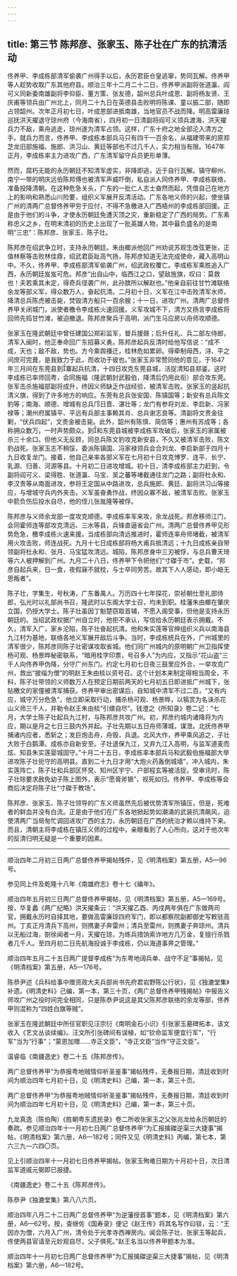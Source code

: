 ```yaml
---
---
---
```

title: 第三节 陈邦彦、张家玉、陈子壮在广东的抗清活动
---




佟养甲、李成栋部清军偷袭广州得手以后，永历君臣仓皇逃窜，势同瓦解。佟养甲等人趁势收取广东其他府县。顺治三年十二月二十二日，佟养甲派副将张道瀛、阎可义同新委南雄副将李仰臣、董方策、张友德，韶州总兵叶成恩、副将杨友贤、王庆甫等领兵由广州北上，同月二十九日在英德县击败明将陈课、童以振二部，随即占领韶州。次年正月初七日，叶成恩部进抵南雄，当地官员不战而降。明高雷廉琼巡抚洪天擢退守琼州府（今海南省），四月初一日清副将阎可义领兵渡海，洪天擢兵力不敌，乘舟逃走，琼州遂为清军占领。这样，广东十府之地全部沦入清方之手。就兵力而言，佟养甲、李成栋本部兵马只有四千一百余名，从福建带来的原郑芝龙旧部施福、施郎、洪习山、黄廷等部也不过几千人，实力相当有限。1647年正月，李成栋率主力进攻广西，广东清军留守兵员更形单薄。

然而，腐朽无能的永历朝廷不知清军虚实，非降即逃，近于自行瓦解。镇守柳州、南宁一带的明庆远伯陈邦傅也被清军声威吓倒，私自派人同佟养甲、李成栋联络，准备投降清朝。在这种危急关头，广东的一批仁人志士奋然而起，凭借自己在地方上的影响和熟悉山川险要，组织义军展开反清活动。广东各地义师的兴起，使坐镇广州的清两广总督佟养甲穷于应付，不得不急檄进入广西梧州的李成栋部回援。正是由于他们的斗争，才使永历朝廷免遭灭顶之灾，重新稳定了广西的局势。广东素称忠义之乡，在明末清初的历史上出现了一批英雄人物，其中最负盛名的是南明“三忠”：陈邦彦、张家玉、陈子壮。

陈邦彦在绍武争立时，支持永历朝廷。朱由榔派他回广州劝说苏观生改弦更张，正值林察等击败林佳鼎，绍武君臣趾高气扬，陈邦彦知道无法完成使命，藏入高明山中。不久，佟养甲、李成栋部清军偷袭广州，绍武政权覆亡。李成栋军乘胜追入广西，永历朝廷岌岌可危。邦彦“出自山中，临西江之口，望敌旌旗，叹曰：莫救也！夫若乘其未定，得奇兵径袭广州，此孙膑所以解赵也。”他亲自前往甘竹滩联络余龙等部义军，得众数万人，奋起抗清。二月初十日，义军在江中击败清军水师，降清总兵陈虎被击毙，焚毁清方船只一百余艘；十一日，进攻广州。清两广总督佟养甲关闭城门，派使者檄令李成栋火速回援。义军攻城不下，清方又扬言李成栋将回师先捣甘竹滩，被迫撤退。陈邦彦聚兵于高明，派门生马应房以舟师攻顺德。

张家玉在隆武朝廷中曾任建国公郑彩监军，督兵援赣；后升任礼、兵二部左侍郎，清军入闽时，他正奉命回广东招募义勇。陈邦彦起兵反清时给他写信说：“成不成，天也；敌不敌，势也。方今乘舆播迁，桂林危如累卵。得牵制毋西，浔、平之间庶可完葺，是我致力于此，而收功于彼也。”张家玉非常赞同他的意见，于1647年三月间在东莞县到寨起兵抗清，十四日攻克东莞县城，活捉清知县郑鋈。这时李成栋已率师回粤，会同施福（隆武朝封武毅伯，降清后仍用此衔）部合攻东莞。张军击杀施福部副将成升，终因义师缺乏作战经验，被清军击败。张家玉的竖起抗清义旗，得到了许多地方的响应。东莞有总兵张安国、陈镇国等；新安有总兵陈文豹等；南海、顺德、增城有总兵邝日晋、湛壮等；龙门有参将刘龙、李启新、冯家禄等；潮州府属镇平、平远有兵部主事赖其肖、总兵谢志良等。清副将文贵金往剿，“伏兵四起”，文贵金被击毙。此外，韶州有陈慎、简信等；惠州有苏成等；各称拥众数万，一时声势颇众。到和东莞县城被李成栋军攻破后，张家玉的家属被杀三十余口。但他义无反顾，同总兵陈文豹攻克新安县，不久又被清军击败，陈文豹战死。张家玉志不稍馁，委派陈镇国、冯家禄领兵会合刘龙、李启新部于四月十九日收复龙门。接着，他自己亲率各部义军在七月初十日攻克博罗、连平、长宁、乳源、归善、河源等县。十月初二日进攻增城。初十日，清李成栋部主力赶到，令副将阎可义、梁得胜、张道瀛、马宝、吴之蕃等堵截通往龙门之路；副将杜永和、李汉贵等从南面进攻，参将王定国从中路进攻，总兵施郎、黄廷、副将洪习山等接应，与增城守兵内外夹击。义军虽奋勇作战，终因众寡不敌，被清军击败。张家玉中箭负伤后投水自尽，他的侄儿张胤隆等被俘。

陈邦彦与义师余龙部一度攻克顺德。李成栋率军来攻，余龙战死。邦彦移师江门，会同霍师连等部攻克清远、三水等县，兵锋直逼省会广州。清两广总督佟养甲见形势危急，檄李成栋火速来援。当成栋部向清远推进时，霍师连率舟师堵截，被清军用火攻击败，师连战死。九月十七日成栋部将杨大甫兵抵清远；十九日成栋亲自带领副将杜永和、张月、马宝猛攻清远。城陷，陈邦彦身中三刃被俘，与总兵曹天琦等六人被押解到广州。九月二十八日，佟养甲下令把他们“寸磔于市”。史载，“邦彦自起兵来，日一食，夜假寐不就枕，与士卒同劳苦。故其下人人感动，即小衄无思叛者”。

陈子壮，字集生，号秋涛，广东番禺人。万历四十七年探花，崇祯朝仕至礼部侍郎，弘光时以礼部尚书召，隆武时以东阁大学士召，均未到职。桂藩朱由榔在肇庆立国，仍授大学士。陈子壮虽因丁魁楚窃取首辅，不愿入阁受事，但他是支持永历朝廷的。当绍武政权据广州自立时，他拒不承认，写信给永历朝廷表示拥戴。不久，清军入广，家乡沦陷，陈子壮奋起抗清。他和朱实莲等官绅组织义兵以南海县九江村为基地，联络各地义军展开敌后斗争。当时，李成栋统兵在外，广州城里的清军很少，陈邦彦同陈子壮密谋攻取省城。他们同广州城内的原明朝广州卫指挥使杨可观、杨景晔秘密联系，“暗用桂字印票，号召多人”为内应，又指示“花山盗”三千人向佟养甲伪降，分守广州东门。约定七月初七日夜三鼓里应外合，一举攻克广州，救出“披缁为僧”的明赵王朱由棪以资号召。这个计划本来制定得相当周全，不料，陈子壮带领的义师数万人在预定日期前两天的七月初五日即进抵广州城下，张贴檄文的家僮被清军捕获。佟养甲审出密谋后，自知城中清军不过二百，“又有内应，城守万分危急”，他立即采取行动，捕杀杨可观、杨景晔，以犒赏为名诛杀花山义师三千人，并勒令赵王朱由棪“引缳自尽”。钱澄之《所知录》卷二记：“七月，大学士陈子壮起兵九江村，与陈邦彦共攻广州。初，邦彦约城内诸降将为内应，期以是月之七日三鼓内外并起。子壮先期以五日舟师薄城，谋泄。北抚佟养甲捕诸内应者，悉斩之；发巨炮击舟，舟毁，兵退。北风大作，养甲乘风追之，子壮大败于白鹅潭。成栋亦自新安至。子壮退保九江，又弃九江入高明，与监军道麦而炫、知县朱实莲婴城固守。”十月二十五日，李成栋率本部兵马和武毅伯施福部大举进攻陈子壮扼守的高明县。直到二十九日才用“大炮火药轰倒城墙”，冲入城内，朱实莲阵亡，陈子壮和兵部区怀炅、知州区宇宁、户部程玄等被活捉。受审讯时，陈子壮除要求赦免幼子陈上图外，表示“愿膏斧锧”，视死如归。佟养甲、李成栋等会商后决定将陈子壮“寸磔于教场”。

陈邦彦、张家玉、陈子壮领导的广东义师虽然先后被优势清军所镇压，但是，死难者的鲜血并没有白流。正是由于他们在广东各地掀起势如潮涌的武装抗清飙风，迫使清两广当局匆忙调回进攻广西的主力，永历朝廷在广西的统治才赖以维持下来。而且，清朝主将李成栋在镇压义师的过程中，亲眼看到了人心所向，这对于他次年的反清归明无疑是一个重要的因素。



* * *



 顺治四年二月初三日两广总督佟养甲揭帖残件，见《明清档案》第五册，A5—96号。 ​​​​​​​​​



 参见同上件及乾隆十八年《南雄府志》卷十七《编年》。 ​​​​​​​​​



 顺治四年五月初三日两广总督佟养甲揭帖，见《明清档案》第五册，A5—169号。按，华复蠡《两广纪略》洪天擢条云：“洪天擢乙酉、丙戌两年俱在广东做两司官，拥戴永历时自择其地，要做高雷廉琼四府军门，即以都察院副都御史写敕驻高州。丁亥正月清兵下高州，则携妻子奔雷州；清兵至雷州，则携妻子奔琼州。清兵以无船过海，劄徐闻者一月，天擢在琼，为练兵措饷索诈地方几万金，复擅行杀戮者几千人。至四月初二日先航海投诚于李成栋，仍以海道事畀之管理。” ​​​​​​​​​



 顺治四年五月二十五日两广提督李成栋“为东粤地阔兵单、战守不足”事揭帖，见《明清档案》第五册，A5—176号。 ​​​​​​​​​



 陈恭尹述《兵科给事中赠资政大夫兵部尚书先府君岩野陈公行状》，见《独漉堂集》补遗。《明清史料》己编，第一本，第三十页，《两广总督佟养甲残揭帖》中报告义师攻广州之役时间完全相同，只是陈恭尹说这是其父陈邦彦联络的余龙等部，佟养甲则混称为“四姓白旗等贼”。 ​​​​​​​​​



 张家玉在隆武朝廷中所任官职见汪宗衍《南明金石小识》引张家玉墓碑拓本，该文收入《艺文丛谈续编》。汪文所引张碑间有误植，如“钦命监军便宜行军”，“行军”当为“行事”；“蒙恩加赠……寺正文臣”，“寺正文臣”当作“守正文臣”。 ​​​​​​​​​



 温睿临《南疆逸史》卷二十五《陈邦彦传》。 ​​​​​​​​​



 两广总督佟养甲“为恭报粤地贼情仰祈圣鉴事”揭帖残件，无奏报日期，清廷收到时间为顺治四年七月初十日，见《明清史料》己编，第一本，第三十页。 ​​​​​​​​​



 两广总督佟养甲“为恭报粤地贼情仰祈圣鉴事”揭帖残件，无奏报日期，清廷收到时间为顺治四年七月初十日，见《明清史料》己编，第一本，第三十页。 ​​​​​​​​​



 九龙真逸（陈伯陶）《胜朝粤东遗民录》卷二所收张家玉之父张兆龙给永历朝廷的奏疏。参见顺治四年十一月初七日两广总督佟养甲“为汇报擒磔逆渠三大捷事”揭帖，《明清档案》第六册，A6—182号；同件又见《明清史料》丙编，第七本，第六三九—六四〇页。 ​​​​​​​​​



 见上引顺治四年十一月初七日佟养甲揭帖。张家玉殉难日期为十月初十日，次日清监军道戚元弼即已报捷。 ​​​​​​​​​



《南疆逸史》卷二十五《陈邦彦传》。 ​​​​​​​​​



 陈恭尹《独漉堂集》第八八六页。 ​​​​​​​​​



 顺治四年八月二十二日两广总督佟养甲“为逆藩授首事”题本，见《明清档案》第六册，A6—62号。按，查继佐《国寿录》便记《赵王传》将其名写作曰锬，云：“王因亦为僧，六月入广州，清令处于光孝寺西禅房内。闻会陈子壮、张家玉等起兵，佟使两县官请至元妙观自尽，父子俱死。”赵王名当以佟养甲题本为准。 ​​​​​​​​​



 顺治四年十一月初七日两广总督佟养甲“为汇报擒磔逆渠三大捷事”揭帖，见《明清档案》第六册，A6—182号。 ​​​​​​​​​